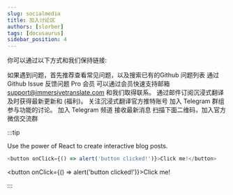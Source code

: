 ```yaml
---
slug: socialmedia
title: 加入讨论区
authors: [slorber]
tags: [docusaurus]
sidebar_position: 4
---
```


你可以通过以下方式和我们保持链接:

如果遇到问题，首先推荐查看常见问题，以及搜索已有的Github 问题列表
通过 Github Issue 反馈问题
Pro 会员 可以通过会员快速支持邮箱 support@immersivetranslate.com 和我们取得联系。
通过邮件订阅沉浸式翻译 及时获得最新更新和 (福利)。
关注沉浸式翻译官方推特账号
加入 Telegram 群组 参与功能的讨论。
加入 Telegram 频道 接收最新消息
扫描下面二维码，加入官方微信交流群


:::tip

Use the power of React to create interactive blog posts.

```js
<button onClick={() => alert('button clicked!')}>Click me!</button>
```

<button onClick={() => alert('button clicked!')}>Click me!</button>

:::
